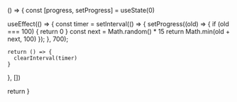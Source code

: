 () => {
  const [progress, setProgress] = useState(0)

  useEffect(() => {
    const timer = setInterval(() => {
      setProgress((old) => {
        if (old === 100) {
          return 0
        }
        const next = Math.random() * 15
        return Math.min(old + next, 100)
      });
    }, 700);

    return () => {
      clearInterval(timer)
    }
  }, [])

  return <CircularProgress value={progress} withLabel />
}
